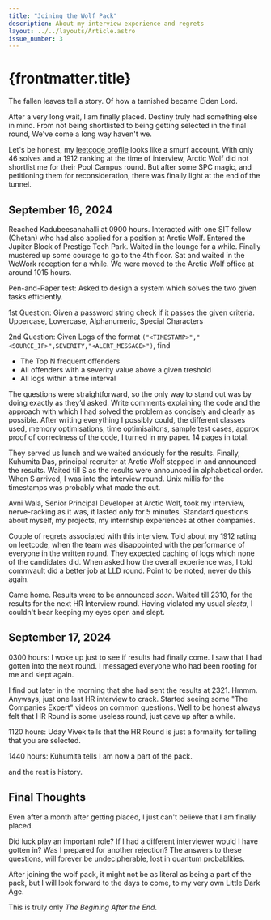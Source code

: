 ```yaml
---
title: "Joining the Wolf Pack"
description: About my interview experience and regrets
layout: ../../layouts/Article.astro
issue_number: 3
---
```


# {frontmatter.title}

The fallen leaves tell a story. Of how a tarnished became Elden Lord.

<More>
After a very long wait, I am finally placed. 
Destiny truly had something else in mind. 
From not  being shortlisted to being getting selected in the final round, We've come a long way haven't we.

Let's be honest, my [leetcode profile](https://leetcode.com/u/parzival_19891/) looks like a smurf account. 
With only 46 solves and a 1912 ranking at the time of interview, Arctic Wolf did not shortlist me for their Pool Campus round.
But after some SPC magic, and petitioning them for reconsideration, there was finally light at the end of the tunnel.

## September 16, 2024

Reached Kadubeesanahalli at 0900 hours. Interacted with one SIT fellow (Chetan) who had also applied for a position at Arctic Wolf.
Entered the Jupiter Block of Prestige Tech Park. Waited in the lounge for a while. Finally mustered up some courage to go to the 4th floor.
Sat and waited in the WeWork reception for a while.
We were moved to the Arctic Wolf office at around 1015 hours. 

Pen-and-Paper test: Asked to design a system which solves the two given tasks efficiently.

1st Question: Given a password string check if it passes the given criteria. Uppercase, Lowercase, Alphanumeric, Special Characters

2nd Question: Given Logs of the format `("<TIMESTAMP>","<SOURCE_IP>",SEVERITY,"<ALERT_MESSAGE>")`, find 
+ The Top N frequent offenders
+ All offenders with a severity value above a given treshold
+ All logs within a time interval 

The questions were straightforward, so the only way to stand out was by doing exactly as they’d asked.
Write comments explaining the code and the approach with which I had solved the problem as concisely and clearly as possible.
After writing everything I possibly could, the different classes used, memory optimisations, time optimisaitons, sample test cases, approx proof of correctness of the code, I turned in my paper.
14 pages in total.

They served us lunch and we waited anxiously for the results. 
Finally, Kuhumita Das, principal recruiter at Arctic Wolf stepped in and announced the results. 
Waited till S as the results were announced in alphabetical order. When S arrived, I was into the interview round.
Unix millis for the timestamps was probably what made the cut.

Avni Wala, Senior Principal Developer at Arctic Wolf, took my interview, nerve-racking as it was, it lasted only for 5 minutes.
Standard questions about myself, my projects, my internship experiences at other companies. 

Couple of regrets associated with this interview. 
Told about my 1912 rating on leetcode, when the team was disappointed with the performance of everyone in the written round.
They expected caching of logs which none of the candidates did.
When asked how the overall experience was, I told commvault did a better job at LLD round. Point to be noted, never do this again.

Came home. Results were to be announced _soon_. 
Waited till 2310, for the results for the next HR Interview round. Having violated my usual _siesta_, I couldn't bear keeping my eyes open and slept.

## September 17, 2024

0300 hours: 
I woke up just to see if results had finally come. 
I saw that I had gotten into the next round. 
I messaged everyone who had been rooting for me and slept again.

I find out later in the morning that she had sent the results at 2321. Hmmm. 
Anyways, just one last HR interview to crack. 
Started seeing some "The Companies Expert" videos on common questions. 
Well to be honest always felt that HR Round is some useless round, just gave up after a while.

1120 hours: 
Uday Vivek tells that the HR Round is just a formality for telling that you are selected.

1440 hours:
Kuhumita tells I am now a part of the pack.

and the rest is history.

## Final Thoughts

Even after a month after getting placed, I just can't believe that I am finally placed.

Did luck play an important role? If I had a different interviewer would I have gotten in? Was I prepared for another rejection?
The answers to these questions, will forever be undecipherable, lost in quantum probablities.

After joining the wolf pack, it might not be as literal as being a part of the pack, but I will look forward to the days to come, to my very own Little Dark Age.

This is truly only _The Begining After the End_.

</More>
